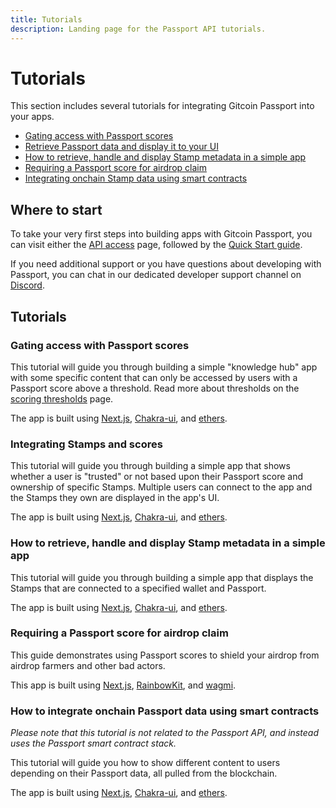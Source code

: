 ```yaml
---
title: Tutorials
description: Landing page for the Passport API tutorials.
---
```



# Tutorials

This section includes several tutorials for integrating Gitcoin Passport into your apps.

* [Gating access with Passport scores](tutorials/gating-access-with-passport-scores)
* [Retrieve Passport data and display it to your UI](tutorials/integrating-stamps-and-scorers)
* [How to retrieve, handle and display Stamp metadata in a simple app](tutorials/working-with-stamp-metadata)
* [Requiring a Passport score for airdrop claim](tutorials/requiring-a-passport-score-for-airdrop-claim)
* [Integrating onchain Stamp data using smart contracts](tutorials/integrating-onchain-stamp-data)



## Where to start

To take your very first steps into building apps with Gitcoin Passport, you can visit either the [API access](getting-access) page, followed by the [Quick Start guide](quick-start-guide).

If you need additional support or you have questions about developing with Passport, you can chat in our dedicated developer support channel on [Discord](https://discord.com/channels/562828676480237578/986222591096279040).


## Tutorials

### Gating access with Passport scores

This tutorial will guide you through building a simple "knowledge hub" app with some specific content that can only be accessed by users with a Passport score above a threshold.
Read more about thresholds on the [scoring thresholds](../major-concepts/scoring-thresholds) page.

The app is built using [Next.js](https://nextjs.org/), [Chakra-ui](https://chakra-ui.com/), and [ethers](https://docs.ethers.org/v5/).

<Cards>
  <Card title="Gating access with Passport scores" href="tutorials/gating-access-with-passport-scores" />
</Cards>

### Integrating Stamps and scores

This tutorial will guide you through building a simple app that shows whether a user is "trusted" or not based upon their Passport score and ownership of specific Stamps. Multiple users can connect to the app and the Stamps they own are displayed in the app's UI.

The app is built using [Next.js](https://nextjs.org/), [Chakra-ui](https://chakra-ui.com/), and [ethers](https://docs.ethers.org/v5/).

<Cards>
  <Card title="Integrating Stamps and scores" href="tutorials/integrating-stamps-and-scorers" />
</Cards>

### How to retrieve, handle and display Stamp metadata in a simple app

This tutorial will guide you through building a simple app that displays the Stamps that are connected to a specified wallet and Passport.

The app is built using [Next.js](https://nextjs.org/), [Chakra-ui](https://chakra-ui.com/), and [ethers](https://docs.ethers.org/v5/).

<Cards>
  <Card title="Working with Stamp metadata" href="tutorials/working-with-stamp-metadata" />
</Cards>

### Requiring a Passport score for airdrop claim

This guide demonstrates using Passport scores to shield your airdrop from airdrop farmers and other bad actors.

This app is built using [Next.js](https://nextjs.org/), [RainbowKit](https://www.rainbowkit.com/docs/installation), and [wagmi](https://wagmi.sh/).

<Cards>
  <Card title="Protecting airdrops with a Passport score" href="tutorials/requiring-a-passport-score-for-airdrop-claim" />
</Cards>

### How to integrate onchain Passport data using smart contracts

_Please note that this tutorial is not related to the Passport API, and instead uses the Passport smart contract stack._

This tutorial will guide you how to show different content to users depending on their Passport data, all pulled from the blockchain.

The app is built using [Next.js](https://nextjs.org/), [Chakra-ui](https://chakra-ui.com/), and [ethers](https://docs.ethers.org/v5/).

<Cards>
  <Card title="How to retrieve Passport onchain data" href="tutorials/integrating-onchain-stamp-data" />
</Cards>
